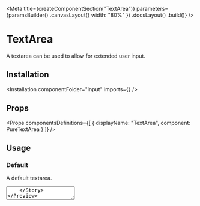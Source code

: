 
<Meta
    title={createComponentSection("TextArea")}
    parameters={paramsBuilder()
        .canvasLayout({ width: "80%" })
        .docsLayout(<ReactComponentsLayout semanticPath="/addons/text-area" />)
        .build()}
/>

# TextArea

A textarea can be used to allow for extended user input.

## Installation

<Installation componentFolder="input" imports={<Imports />} />

## Props

<HocWarning componentName="TextArea" semanticPath="/addons/text-area" />

<Props
    componentsDefinitions={[
        { displayName: "TextArea", component: PureTextArea }
    ]}
/>

## Usage

### Default

A default textarea.

<Preview>
    <Story name="default">
        <TextArea />
    </Story>
</Preview>

### Value

A textarea can have an value.

<Preview>
    <Story name="value">
        <TextArea value="If two pieces of the same type of metal touch in space they will permanently bond." />
    </Story>
</Preview>

### Focused

A textarea can show a user is currently interacting with it.

<Preview>
    <Story name="focused">
        <TextArea focused placeholder="Tell us more..." />
    </Story>
</Preview>

### Disabled

A textarea can be disabled.

<Preview>
    <Story name="disabled">
        <TextArea disabled placeholder="Tell us more..." />
    </Story>
</Preview>

### Readonly

A textarea can be readonly.

<Preview>
    <Story name="readonly">
        <TextArea readOnly value="If two pieces of the same type of metal touch in space they will permanently bond." />
    </Story>
</Preview>

### Fluid

An textarea can take the width of its container.

<Preview>
    <Story name="fluid">
        <TextArea fluid placeholder="Tell us more..." />
    </Story>
</Preview>

### Size

A textarea can vary in size.

Can be set to: `"small"`, `"large"` or omitted.

<Preview>
    <Story name="size">
        <div className="flex flex-row items-end items-space-between">
            <TextArea size="small" placeholder="Tell us more..." fluid />
            <TextArea placeholder="Tell us more..." fluid />
            <TextArea size="large" placeholder="Tell us more..." fluid />
        </div>
    </Story>
</Preview>

### Rows

A textarea can have a default number of rows.

<Preview>
    <Story name="rows">
        <TextArea rows={6} placeholder="Tell us more..." />
    </Story>
</Preview>

### Error

A textarea can show that the data contains errors.

<Preview>
    <Story name="error">
        <TextArea error placeholder="Tell us more..." />
    </Story>
</Preview>

### Transparent

A textarea can be transparent.

<Preview>
    <Story name="transparent">
        <TextArea transparent placeholder="Tell us more..." />
    </Story>
</Preview>

<Story
    name="autofocus"
    parameters={paramsBuilder()
        .excludeFromDocs()
        .build()}
>
    <div className="flex items-space-between">
        <TextArea autofocus placeholder="Tell us more..." />
        <TextArea autofocus disabled placeholder="Tell us more..." />
    </div>
</Story>

<Story
    name="autofocus delay"
    parameters={paramsBuilder()
        .excludeFromDocs()
        .build()}
>
    <div className="flex items-space-between">
        <TextArea autofocus autofocusDelay={500} placeholder="Tell us more..." />
        <TextArea autofocus disabled autofocusDelay={500} placeholder="Tell us more..." />
    </div>
</Story>

<Story
    name="ref"
    parameters={paramsBuilder()
        .excludeFromDocs()
        .build()}
>
    <RefLogger component={<TextArea />} />
</Story>
